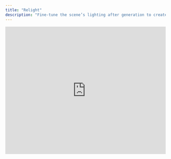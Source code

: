 ```yaml
---
title: "Relight"
description: "Fine-tune the scene’s lighting after generation to create the perfect ambiance for your product."
---
```


<iframe width="100%" height="400" src="https://www.youtube.com/embed/jtjPIKA68SM" title="Relight Tutorial" frameBorder="0" allow="accelerometer; autoplay; clipboard-write; encrypted-media; gyroscope; picture-in-picture" allowFullScreen style={{ borderRadius:"8px",marginBottom:"20px" }} />

---

## When to Use Relight

<CardGroup cols={2}>
  <Card title="Adjust Brightness" icon="sun">
    Create different moods with customized lighting.
  </Card>
  <Card title="Improve Visibility" icon="eye">
    Optimize lighting for e-commerce clarity.
  </Card>
  <Card title="Match Brand Style" icon="palette">
    Align lighting with your brand’s aesthetic.
  </Card>
</CardGroup>

---

## Lighting Options

<Tabs>
  <Tab title="Low">
    <Card title="Dim, Moody Atmosphere" icon="moon">
      Ideal for creating ambiance and depth.
    </Card>
  </Tab>
  <Tab title="Medium">
    <Card title="Balanced Daylight" icon="sunrise">
      Soft shadows, perfect for e-commerce.
    </Card>
  </Tab>
  <Tab title="High">
    <Card title="Bright, Clean Look" icon="sun">
      Minimal shadows, great for product showcases.
    </Card>
  </Tab>
</Tabs>

<Tip>
  **Recommendations:**

  - **Medium** → Best for e-commerce
  - **Low** → Great for ambiance shots
  - **High** → Perfect for clean product showcases
</Tip>

<Info>
  Each lighting option generates **4 variations**. Pick your favorite or regenerate until you’re satisfied.
</Info>

---

## How It Works

<Steps>
  <Step title="Select Lighting Option">
    Choose between **Low**, **Medium**, or **High** lighting.
  </Step>
  <Step title="Preview Variations">
    Review the 4 generated variations for each option.
  </Step>
  <Step title="Choose Your Favorite">
    Select the one that best fits your needs or regenerate for more options.
  </Step>
</Steps>

---

## Relight Premium (Add-on)

<Card title="Dynamic Lighting" icon="sparkles">
  **New:** Relight Premium is a game changer\!

  - Creates dynamic lighting based on the **time of day**.
  - Enables **100% realistic and stylized integration** of your packshot.
  - Enhances mood, shadows, and color temperature for **morning, afternoon, or evening** lighting conditions.
</Card>

<Info>
  Relight Premium is available as an add-on. Upgrade to unlock advanced lighting features.
</Info>